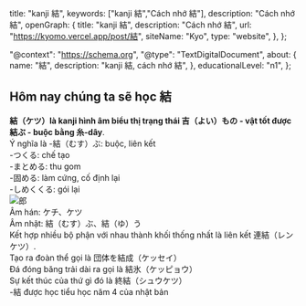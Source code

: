 
  title: "kanji 結",
  keywords: ["kanji 結","Cách nhớ 結"],
  description: "Cách nhớ 結",
  openGraph: {
    title: "kanji 結",
    description: "Cách nhớ 結",
    url: "https://kyomo.vercel.app/post/結",
    siteName: "Kyo",
    type: "website",
  },
};

  "@context": "https://schema.org",
  "@type": "TextDigitalDocument",
  about: {
    name: "結",
    description: "kanji 結, cách nhớ 結",
  },
  educationalLevel: "n1",
};

##  Hôm nay chúng ta sẽ học 結

**結（ケツ）là kanji hình âm biểu thị trạng thái 吉（よい）もの - vật tốt được 結ぶ - buộc bằng 糸-dây**.   
Ý nghĩa là 
-結（むす）ぶ: buộc, liên kết   
-つくる: chế tạo   
-まとめる: thu gom   
-固める: làm cứng, cố định lại   
-しめくくる: gói lại   
<Image src={photo_8} alt="郎" />   
Âm hán: ケチ、ケツ   
Âm nhật: 結（むす）ぶ、結（ゆ）う   
Kết hợp nhiều bộ phận với nhau thành khối thống nhất là liên kết 連結（レンケツ）.   
Tạo ra đoàn thể gọi là 団体を結成（ケッセイ）   
Đá đóng băng trải dài ra gọi là 結氷（ケッピョウ）   
Sự kết thúc của thứ gì đó là 終結（シュウケツ）   
-結 được học tiểu học năm 4 của nhật bản